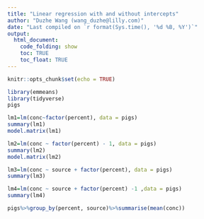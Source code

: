 ```yaml
---
title: "Linear regression with and without intercepts"
author: "Duzhe Wang (wang_duzhe@lilly.com)"
date: "Last compiled on `r format(Sys.time(), '%d %B, %Y')`"
output: 
  html_document:
    code_folding: show
    toc: TRUE
    toc_float: TRUE
---
```


<link rel="stylesheet" href="styles.css" type="text/css">


```r
knitr::opts_chunk$set(echo = TRUE)
```

```r
library(emmeans)
library(tidyverse)
pigs
```

```r
lm1=lm(conc~factor(percent), data = pigs)
summary(lm1)
model.matrix(lm1)
```

```r
lm2=lm(conc ~ factor(percent) - 1, data = pigs)
summary(lm2)
model.matrix(lm2)
```

```r
lm3=lm(conc ~ source + factor(percent), data = pigs)
summary(lm3)
```


```r
lm4=lm(conc ~ source + factor(percent) -1 ,data = pigs)
summary(lm4)
```


```r
pigs%>%group_by(percent, source)%>%summarise(mean(conc))
```

